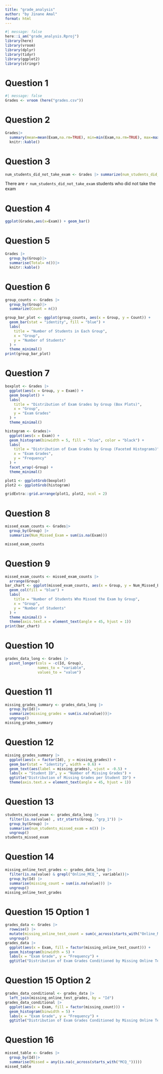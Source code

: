 ```yaml
---
title: "grade_analysis"
author: "by Jinane Amal"
format: html
---
```

```r
#| message: false 
here::i_am("grade_analysis.Rproj")
library(here)
library(vroom)
library(dplyr)
library(tidyr)
library(ggplot2)
library(stringr)

```

# Question 1 
```r
#| message: false 
Grades <- vroom (here("grades.csv"))
```
# Question 2
```r
Grades|>
  summary(mean=mean(Exam,na.rm=TRUE), min=min(Exam,na.rm=TRUE), max=max(Exam,na.rm=TRUE),median=median(Exam,na.rm=TRUE)) |>
  knitr::kable()

```
# Question 3

```r
num_students_did_not_take_exam <- Grades |> summarize(num_students_did_not_take_exam = sum(is.na(Exam)))
```

There are `r num_students_did_not_take_exam` students who did not take the exam

# Question 4

```r
ggplot(Grades,aes(x=Exam)) + geom_bar()

```
# Question 5
```r
Grades |> 
  group_by(Group)|>
  summarise(Total= n())|>
  knitr::kable()

```

# Question 6
```r

group_counts <- Grades |>
  group_by(Group)|>
  summarize(Count = n())

group_bar_plot <- ggplot(group_counts, aes(x = Group, y = Count)) +
  geom_bar(stat = "identity", fill = "blue") +
  labs(
    title = "Number of Students in Each Group",
    x = "Group",
    y = "Number of Students"
  ) +
  theme_minimal()
print(group_bar_plot)

```
# Question 7 
```r

boxplot <- Grades |>
  ggplot(aes(x = Group, y = Exam)) +
  geom_boxplot() +
  labs(
    title = "Distribution of Exam Grades by Group (Box Plots)",
    x = "Group",
    y = "Exam Grades"
  ) +
  theme_minimal()

histogram <- Grades|>
  ggplot(aes(x = Exam)) +
  geom_histogram(binwidth = 5, fill = "blue", color = "black") +
  labs(
    title = "Distribution of Exam Grades by Group (Faceted Histograms)",
    x = "Exam Grades",
    y = "Frequency"
  ) +
  facet_wrap(~Group) +
  theme_minimal()

plot1 <- ggplotGrob(boxplot)
plot2 <- ggplotGrob(histogram)

gridExtra::grid.arrange(plot1, plot2, ncol = 2)

```
# Question 8
```r

missed_exam_counts <- Grades|>
  group_by(Group) |>
  summarize(Num_Missed_Exam = sum(is.na(Exam)))

missed_exam_counts

```

# Question 9
```r
missed_exam_counts <- missed_exam_counts |>
  arrange(Group)  
bar_chart <- ggplot(missed_exam_counts, aes(x = Group, y = Num_Missed_Exam)) +
  geom_col(fill = "blue") +
  labs(
    title = "Number of Students Who Missed the Exam by Group",
    x = "Group",
    y = "Number of Students"
  ) +
  theme_minimal() +
  theme(axis.text.x = element_text(angle = 45, hjust = 1))
print(bar_chart)
```

# Question 10
```r
grades_data_long <- Grades |>
  pivot_longer(cols = -c(Id, Group),
               names_to = "variable",  
               values_to = "value") 
```

# Question 11
```r
missing_grades_summary <- grades_data_long |>
  group_by(Id)|>
  summarize(missing_grades = sum(is.na(value)))|>
  ungroup()     
missing_grades_summary
```
# Question 12 

```r
missing_grades_summary |>
  ggplot(aes(x = factor(Id), y = missing_grades)) +
  geom_bar(stat = "identity", width = 0.6) +
  geom_text(aes(label = missing_grades), vjust = -0.5) +
  labs(x = "Student ID", y = "Number of Missing Grades") +
  ggtitle("Distribution of Missing Grades per Student ID") +
  theme(axis.text.x = element_text(angle = 45, hjust = 1))  

```

# Question 13
```r
students_missed_exam <- grades_data_long |>
  filter(is.na(value) , str_starts(Group, "grp_1")) |>
  group_by(Group) |>
  summarise(num_students_missed_exam = n()) |>
  ungroup()
students_missed_exam

```
# Question 14 
```r
missing_online_test_grades <- grades_data_long |>
  filter(is.na(value) & grepl("Online_MCQ_", variable))|> 
  group_by(Id) |>                                           
  summarise(missing_count = sum(is.na(value))) |>
  ungroup()
missing_online_test_grades
```

# Question 15 Option 1
```r
grades_data <- Grades |>
  rowwise() |>
  mutate(missing_online_test_count = sum(c_across(starts_with("Online_MCQ_")))) %>%
  ungroup()
grades_data |>
  ggplot(aes(x = Exam, fill = factor(missing_online_test_count))) +
  geom_histogram(binwidth = 5) +
  labs(x = "Exam Grade", y = "Frequency") +
  ggtitle("Distribution of Exam Grades Conditioned by Missing Online Test Grades")
```

# Question 15 Option 2
```r
grades_data_conditional <- grades_data |>
  left_join(missing_online_test_grades, by = "Id")
grades_data_conditional |>
  ggplot(aes(x = Exam, fill = factor(missing_count))) +
  geom_histogram(binwidth = 5) +
  labs(x = "Exam Grade", y = "Frequency") +
  ggtitle("Distribution of Exam Grades Conditioned by Missing Online Test Grades")
```

# Question 16 
```r
missed_table <- Grades |>
  group_by(Id)|>
  summarise(Missed = any(is.na(c_across(starts_with("MCQ_")))))
missed_table
```

